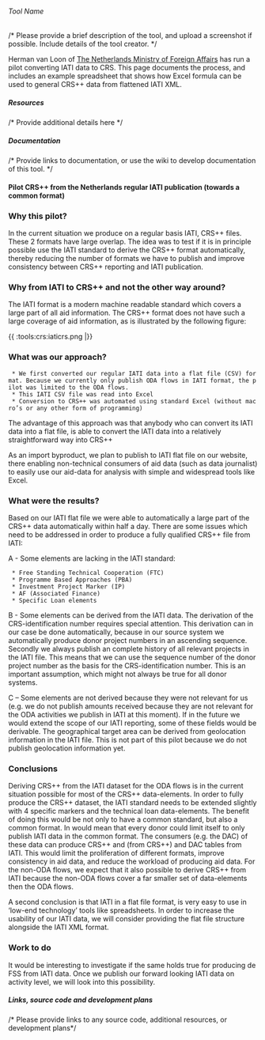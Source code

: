 ====== Tool Name ======
/* Please provide a brief description of the tool, and upload a screenshot if possible. Include details of the tool creator. */

Herman van Loon of [[http://minbuza.nl|The Netherlands Ministry of Foreign Affairs]] has run a pilot converting IATI data to CRS. This page documents the process, and includes an example spreadsheet that shows how Excel formula can be used to general CRS++ data from flattened IATI XML.

===== Resources =====
/* Provide additional details here */

{{:tools:crs:iatitocrsplusexamplenl.xlsx|Example conversion spreadsheet (16Mb)}}


===== Documentation =====
/* Provide links to documentation, or use the wiki to develop documentation of this tool. */

==== Pilot CRS++ from the Netherlands regular IATI publication (towards a common format)====

=== Why this pilot? ===
In the current situation we produce on a regular basis IATI, CRS++ files. These 2 formats have large overlap. The idea was to test if it is in principle possible use the IATI standard to derive the CRS++ format automatically, thereby reducing the number of formats we have to publish and improve consistency between CRS++ reporting and IATI publication.

=== Why from IATI to CRS++ and not the other way around?===

The IATI format is a modern machine readable standard which covers a large part of all aid information. The CRS++ format does not have such a large coverage of aid information, as is illustrated by the following figure:

{{ :tools:crs:iaticrs.png |}}

=== What was our approach?=== 
  * We first converted our regular IATI data into a flat file (CSV) format. Because we currently only publish ODA flows in IATI format, the pilot was limited to the ODA flows.
  * This IATI CSV file was read into Excel
  * Conversion to CRS++ was automated using standard Excel (without macro’s or any other form of programming)

The advantage of this approach was that anybody who can convert its IATI data into a flat file, is able to convert the IATI data into a relatively straightforward way into CRS++

As an import byproduct, we plan to publish to IATI flat file on our website, there enabling non-technical consumers of aid data (such as data journalist) to easily use our aid-data for analysis with simple and widespread tools like Excel. 

=== What were the results? ===
Based on our IATI flat file we were able to automatically a large part of the CRS++ data automatically within half a day. There are some issues which need to be addressed in order to produce a fully qualified CRS++ file from IATI:

A - Some elements are lacking in the IATI standard:
  * Free Standing Technical Cooperation (FTC)
  * Programme Based Approaches (PBA)
  * Investment Project Marker (IP)
  * AF (Associated Finance)
  * Specific Loan elements

B - Some elements can be derived from the IATI data. The derivation of the CRS-identification number requires special attention. This derivation can in our case be done automatically, because in our source system we automatically produce donor project numbers in an ascending sequence. Secondly we always publish an complete history of all relevant projects in the IATI file. This means that we can use the sequence number of the donor project number as the basis for the CRS-identification number. This is an important assumption, which might not always be true for all donor systems. 

C – Some elements are not derived because they were not relevant for us (e.g. we do not publish amounts received because they are not relevant for the ODA activities we publish in IATI at this moment). If in the future we would extend the scope of our IATI reporting, some of these fields would be derivable. The geographical target area can be derived from geolocation information in the IATI file. This is not part of this pilot because we do not publish geolocation information yet.

=== Conclusions ===
Deriving CRS++ from the IATI dataset for the ODA flows is in the current situation possible for most of the CRS++ data-elements. In order to fully produce the CRS++ dataset, the IATI standard needs to be extended slightly with 4 specific markers and the technical loan data-elements. The benefit of doing this would be not only to have a common standard, but also a common format. In would mean that every donor could limit itself to only publish IATI data in the common format. The consumers (e.g. the DAC) of these data can produce CRS++ and (from CRS++) and DAC tables from IATI. This would limit the proliferation of different formats, improve consistency in aid data, and reduce the workload of producing aid data. For the non-ODA flows, we expect that it also possible to derive CRS++ from IATI because the non-ODA flows cover a far smaller set of data-elements then the ODA flows.

A second conclusion is that IATI in a flat file format, is very easy to use in ‘low-end technology’ tools like spreadsheets. In order to increase the usability of our IATI data, we will consider providing the flat file structure alongside the IATI XML format.

=== Work to do ===
It would be interesting to investigate if the same holds true for producing de FSS from IATI data. Once we publish our forward looking IATI data on activity level, we will look into this possibility. 


===== Links, source code and development plans =====
/* Please provide links to any source code, additional resources, or development plans*/